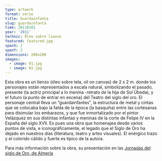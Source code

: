 ```yaml
---
type: artwork
format: serie
title: Guardainfanta
slug: guardainfanta
time: 20110101
year: '2011'
technic: Óleo sobre lienzo
featured: featured.jpg
spanX: 2
spanY: 2
dimensions: 200x200
images:
  - image: 01.jpg
  - image: 02.jpg
---
```


Esta obra es un lienzo (óleo sobre tela, oil on canvas) de 2 x 2 m. donde los
personajes están representados a escala natural, simbolizando el pasado,
presente (la actriz principal a lo menina -retrato de la hija de Sol Úbeda), y
el futuro (a punto de entrar en escena) del Teatro del siglo del oro. El
personaje central lleva un “guardainfantes”, la estructura de metal y cintas que
se colocaba bajo la falda de la época (la basquiña) entre las cortesanas para
disimular los embarazos, y que fue inmortalizado por el pintor Velázquez en sus
distintas infantas y meninas de la corte de Felipe IV en la España del siglo
XVII. Es pues una obra que homenajea desde varios puntos de vista, e
iconográficamente, el legado que el Siglo de Oro ha dejado en nuestros días
(literatura, teatro y artes visuales). El enérgico trazo y el colorido cálido y
fuerte es típico de la autora.

Para más información sobre la obra, su presentación en las
[Jornadas del siglo de Oro, de Almería](http://www.teatrosiglodeoro.org/)
